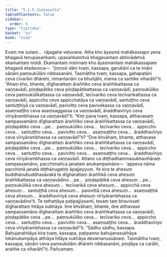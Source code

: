 ```yaml
---
title: "5.1.5 Jiṇṇasutta"
tableOfContents: false
sidebar:
  order: 9
type: "tipitaka"
basket: "su"
book: "nida"
---
```



<DynamicBreadcrumb />

<Division number="148" book="nida" bookNo="12" page="405">

<Paragraph number="925" book="nida">
Evaṃ me sutaṃ…  rājagahe veḷuvane. Atha kho āyasmā mahākassapo yena bhagavā tenupasaṅkami; upasaṅkamitvā bhagavantaṃ abhivādetvā ekamantaṃ nisīdi. Ekamantaṃ nisinnaṃ kho āyasmantaṃ mahākassapaṃ bhagavā etadavoca—  “jiṇṇosi dāni tvaṃ, kassapa, garukāni ca te imāni sāṇāni paṃsukūlāni nibbasanāni. Tasmātiha tvaṃ, kassapa, gahapatāni ceva cīvarāni dhārehi, nimantanāni ca bhuñjāhi, mama ca santike viharāhī”ti.
</Paragraph>

<Paragraph number="926" book="nida">
“Ahaṃ kho, bhante, dīgharattaṃ āraññiko ceva āraññikattassa ca vaṇṇavādī, piṇḍapātiko ceva piṇḍapātikattassa ca vaṇṇavādī, paṃsukūliko ceva paṃsukūlikattassa ca vaṇṇavādī, tecīvariko ceva tecīvarikattassa ca vaṇṇavādī, appiccho ceva appicchatāya ca vaṇṇavādī, santuṭṭho ceva santuṭṭhiyā ca vaṇṇavādī, pavivitto ceva pavivekassa ca vaṇṇavādī, asaṃsaṭṭho ceva asaṃsaggassa ca vaṇṇavādī, āraddhavīriyo ceva vīriyārambhassa ca vaṇṇavādī”ti.
</Paragraph>

<Paragraph number="927" book="nida">
“Kiṃ pana tvaṃ, kassapa, atthavasaṃ sampassamāno dīgharattaṃ āraññiko ceva āraññikattassa ca vaṇṇavādī, piṇḍapātiko ceva …pe…  paṃsukūliko ceva…  tecīvariko ceva…  appiccho ceva…  santuṭṭho ceva…  pavivitto ceva…  asaṃsaṭṭho ceva…  āraddhavīriyo ceva vīriyārambhassa ca vaṇṇavādī”ti?
</Paragraph>

<Paragraph number="928" book="nida">
“Dve khvāhaṃ, bhante, atthavase sampassamāno dīgharattaṃ āraññiko ceva āraññikattassa ca vaṇṇavādī, piṇḍapātiko ceva …pe…  paṃsukūliko ceva…  tecīvariko ceva…  appiccho ceva…  santuṭṭho ceva…  pavivitto ceva…  asaṃsaṭṭho ceva…  āraddhavīriyo ceva vīriyārambhassa ca vaṇṇavādī.
</Paragraph>

<Paragraph number="929" book="nida">
Attano ca diṭṭhadhammasukhavihāraṃ sampassamāno, pacchimañca janataṃ anukampamāno—  ‘appeva nāma pacchimā janatā diṭṭhānugatiṃ āpajjeyyuṃ. Ye kira te ahesuṃ buddhānubuddhasāvakā te dīgharattaṃ āraññikā ceva ahesuṃ āraññikattassa ca vaṇṇavādino …pe…  piṇḍapātikā ceva ahesuṃ …pe…  paṃsukūlikā ceva ahesuṃ…  tecīvarikā ceva ahesuṃ…  appicchā ceva ahesuṃ…  santuṭṭhā ceva ahesuṃ…  pavivittā ceva ahesuṃ…  asaṃsaṭṭhā ceva ahesuṃ…  āraddhavīriyā ceva ahesuṃ vīriyārambhassa ca vaṇṇavādino’ti. Te tathattāya paṭipajjissanti, tesaṃ taṃ bhavissati dīgharattaṃ hitāya sukhāya.
</Paragraph>

<Paragraph number="930" book="nida">
Ime khvāhaṃ, bhante, dve atthavase sampassamāno dīgharattaṃ āraññiko ceva āraññikattassa ca vaṇṇavādī, piṇḍapātiko ceva …pe…  paṃsukūliko ceva…  tecīvariko ceva…  appiccho ceva…  santuṭṭho ceva…  pavivitto ceva…  asaṃsaṭṭho ceva…  āraddhavīriyo ceva vīriyārambhassa ca vaṇṇavādī”ti.
</Paragraph>

<Paragraph number="931" book="nida">
“Sādhu sādhu, kassapa. Bahujanahitāya kira tvaṃ, kassapa, paṭipanno bahujanasukhāya lokānukampāya atthāya hitāya sukhāya devamanussānaṃ. Tasmātiha tvaṃ, kassapa, sāṇāni ceva paṃsukūlāni dhārehi nibbasanāni, piṇḍāya ca carāhi, araññe ca viharāhī”ti.

</Paragraph>
</Division>

<Paragraph number="932" type="center" book="nida">
Pañcamaṃ.
</Paragraph>